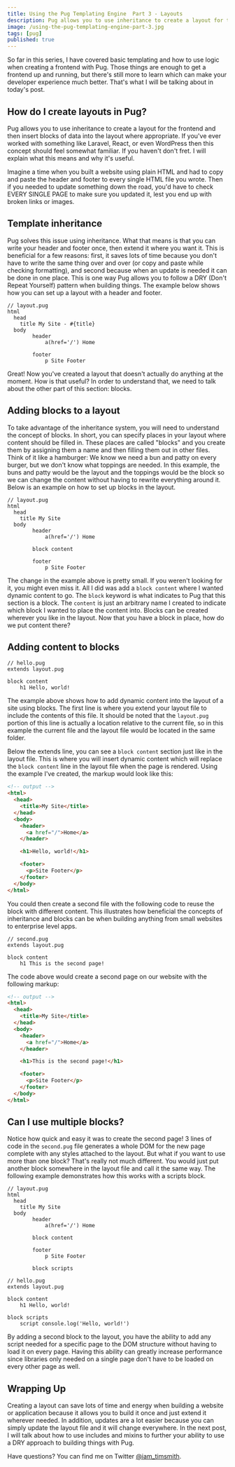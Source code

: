 ```yaml
---
title: Using the Pug Templating Engine  Part 3 - Layouts
description: Pug allows you to use inheritance to create a layout for the frontend and then insert blocks of data into the layout, causing a better developer experience.
image: /using-the-pug-templating-engine-part-3.jpg
tags: [pug]
published: true
---
```


So far in this series, I have covered basic templating and how to use logic when creating a frontend with Pug. Those things are enough to get a frontend up and running, but there's still more to learn which can make your developer experience much better. That's what I will be talking about in today's post.

<Gif src='https://media.giphy.com/media/YXpp9YxWhyWBy/giphy.mp4' />

## How do I create layouts in Pug?

Pug allows you to use inheritance to create a layout for the frontend and then insert blocks of data into the layout where appropriate. If you've ever worked with something like Laravel, React, or even WordPress then this concept should feel somewhat familiar. If you haven't don't fret. I will explain what this means and why it's useful.

Imagine a time when you built a website using plain HTML and had to copy and paste the header and footer to every single HTML file you wrote. Then if you needed to update something down the road, you'd have to check EVERY SINGLE PAGE to make sure you updated it, lest you end up with broken links or images.

## Template inheritance

Pug solves this issue using inheritance. What that means is that you can write your header and footer once, then extend it where you want it. This is beneficial for a few reasons: first, it saves lots of time because you don't have to write the same thing over and over (or copy and paste while checking formatting), and second because when an update is needed it can be done in one place. This is one way Pug allows you to follow a DRY (Don't Repeat Yourself) pattern when building things. The example below shows how you can set up a layout with a header and footer.

```pug
// layout.pug
html
  head
    title My Site - #{title}
  body
		header
			a(href='/') Home

		footer
			p Site Footer
```

Great! Now you've created a layout that doesn't actually do anything at the moment. How is that useful? In order to understand that, we need to talk about the other part of this section: blocks.

<Gif src='https://media.giphy.com/media/ZgURe4CWXu8gBEpwYy/giphy.mp4' />

## Adding blocks to a layout

To take advantage of the inheritance system, you will need to understand the concept of blocks. In short, you can specify places in your layout where content should be filled in. These places are called "blocks" and you create them by assigning them a name and then filling them out in other files. Think of it like a hamburger: We know we need a bun and patty on every burger, but we don't know what toppings are needed. In this example, the buns and patty would be the layout and the toppings would be the block so we can change the content without having to rewrite everything around it. Below is an example on how to set up blocks in the layout.

```pug
// layout.pug
html
  head
    title My Site
  body
		header
			a(href='/') Home

		block content

		footer
			p Site Footer
```

The change in the example above is pretty small. If you weren't looking for it, you might even miss it. All I did was add a `block content` where I wanted dynamic content to go. The `block` keyword is what indicates to Pug that this section is a block. The `content` is just an arbitrary name I created to indicate which block I wanted to place the content into. Blocks can be created wherever you like in the layout. Now that you have a block in place, how do we put content there?

## Adding content to blocks

```pug
// hello.pug
extends layout.pug

block content
	h1 Hello, world!
```

The example above shows how to add dynamic content into the layout of a site using blocks. The first line is where you extend your layout file to include the contents of this file. It should be noted that the `layout.pug` portion of this line is actually a location relative to the current file, so in this example the current file and the layout file would be located in the same folder.

Below the extends line, you can see a `block content` section just like in the layout file. This is where you will insert dynamic content which will replace the `block content` line in the layout file when the page is rendered. Using the example I've created, the markup would look like this:

```html
<!-- output -->
<html>
  <head>
    <title>My Site</title>
  </head>
  <body>
    <header>
      <a href="/">Home</a>
    </header>

    <h1>Hello, world!</h1>

    <footer>
      <p>Site Footer</p>
    </footer>
  </body>
</html>
```

You could then create a second file with the following code to reuse the block with different content. This illustrates how beneficial the concepts of inheritance and blocks can be when building anything from small websites to enterprise level apps.

```pug
// second.pug
extends layout.pug

block content
	h1 This is the second page!
```

The code above would create a second page on our website with the following markup:

```html
<!-- output -->
<html>
  <head>
    <title>My Site</title>
  </head>
  <body>
    <header>
      <a href="/">Home</a>
    </header>

    <h1>This is the second page!</h1>

    <footer>
      <p>Site Footer</p>
    </footer>
  </body>
</html>
```

## Can I use multiple blocks?

Notice how quick and easy it was to create the second page! 3 lines of code in the `second.pug` file generates a whole DOM for the new page complete with any styles attached to the layout. But what if you want to use more than one block? That's really not much different. You would just put another block somewhere in the layout file and call it the same way. The following example demonstrates how this works with a scripts block.

```pug
// layout.pug
html
  head
    title My Site
  body
		header
			a(href='/') Home

		block content

		footer
			p Site Footer

		block scripts
```

```pug
// hello.pug
extends layout.pug

block content
	h1 Hello, world!

block scripts
	script console.log('Hello, world!')
```

By adding a second block to the layout, you have the ability to add any script needed for a specific page to the DOM structure without having to load it on every page. Having this ability can greatly increase performance since libraries only needed on a single page don't have to be loaded on every other page as well.

## Wrapping Up

Creating a layout can save lots of time and energy when building a website or application because it allows you to build it once and just extend it wherever needed. In addition, updates are a lot easier because you can simply update the layout file and it will change everywhere. In the next post, I will talk about how to use includes and mixins to further your ability to use a DRY approach to building things with Pug.

Have questions? You can find me on Twitter [@iam_timsmith](https://www.twitter.com/iam_timsmith).
